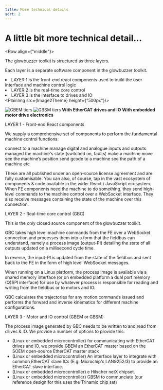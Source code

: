 ```yaml
---
title: More technical details
sort: 2
---
```






# A little bit more technical detail...


<Row align={"middle"}>
    <Col span={12}><p>The glowbuzzer toolkit is structured as three layers.</p>
        <p>Each layer is a separate software component in the glowbuzzer toolkit.</p>
        <li>LAYER 1 is the front-end react components used to build the user interface and machine control logic</li>
        <li>LAYER 2 is the real-time core control</li>
        <li>LAYER 3 is the interface to drives and IO</li>
    </Col>
    <Col span={12}> <PlainImg src={Image2Theme} height={"500px"}/></Col>
</Row>



<Row>
    <Col span={12} ><img src={TiersImage1} alt="GBEM tiers" /></Col>
    <Col span={12} ><img src={TiersImage2} alt="GBSM tiers" /></Col>
</Row>

<Row justify="space-around">
<Col span={6}><b>With EtherCAT drives and IO</b></Col>
<Col span={6}><b>With embedded motor drive electronics</b></Col>
</Row>



<Divider orientation="left">LAYER 1 - Front-end React components</Divider>

We supply a comprehensive set of components to perform the fundamental machine control functions:

<List bordered>
    <List.Item>connect to a machine</List.Item>
    <List.Item>manage digital and analogue inputs and outputs</List.Item>
    <List.Item>managed the machine's state (switched on, faults)</List.Item>
        <List.Item>make a machine move</List.Item>
            <List.Item>see the machine’s position</List.Item>
                <List.Item>send gcode to a machine</List.Item>
                    <List.Item>see the path of a machine etc</List.Item>
</List>

These are all published under an open-source license agreement and are fully customisable. You can also, of course, tap in the vast ecosystem of components & code available in the wider React / JavaScript ecosystem. When FE components need the machine to do something, they send high-level commands to the machine control over a WebSocket interface. They also receive messages containing the state of the machine over this connection.

<Divider orientation="left">LAYER 2 - Real-time core control (GBC)</Divider>

This is the only closed source component of the glowbuzzer toolkit.

GBC takes high level machine commands from the FE over a WebSocket connection and processes them into a form that the fieldbus can understand, namely a process image (output-PI) detailing the state of all outputs updated on a millisecond cycle time.

In reverse, the input-PI is updated from the state of the fieldbus and sent back to the FE in the form of high level WebSocket messages.

When running on a Linux platform, the process image is available via a shared memory interface (or on embedded platform a dual port memory (Q)SPI interface) for use by whatever process is responsible for reading and writing from the fieldbus or to motors and IO.

GBC calculates the trajectories for any motion commands issued and performs the forward and inverse kinematics for different machine configurations.

<Divider orientation="left">LAYER 3 - Motor and IO control (GBEM or GBSM)</Divider>

The process image generated by GBC needs to be written to and read from drives & IO. We provide a number of options to provide this:

* (Linux or embedded microcontroller) for communicating with EtherCAT drives and IO, we provide GBEM an EtherCAT master based on the SOEM open-source EtherCAT master stack
* (Linux or embedded microcontroller) An interface layer to integrate with common EtherCAT slave ICs (E.g. Microchip's LAN9252/3) to provide an EtherCAT slave interface.
* (Linux or embedded microcontroller) e Hilscher netX chipset.
* (Linux or embedded microcontroller) GBSM to communciate (our reference design for this uses the Trinamic chip set)
